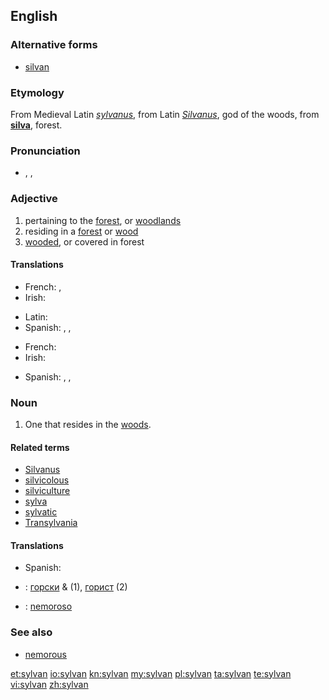 ==English==

===Alternative forms===
* [[silvan]]

===Etymology===
From Medieval Latin ''[[sylvanus]]'', from Latin ''[[Silvanus]]'', god of the woods, from '''[[silva]]''', forest.

===Pronunciation===
* {{enPR|sĭl'vən}}, {{IPA|/ˈsɪlvən/}}, {{X-SAMPA|/"sIlv@n/}}

===Adjective===
{{en-adj}}

# pertaining to the [[forest]], or [[woodland]]s
# residing in a [[forest]] or [[wood]]
# [[wooded]], or covered in forest

====Translations====
{{trans-top|pertaining to the forest}}
* French: {{t+|fr|sylvain}}, {{t+|fr|sylvestre|m|f}}
* Irish: {{t-|ga|coillteach|xs=Irish}}
{{trans-mid}}
* Latin: {{t|la|nemoralis|m|f|alt=nemorālis}}
* Spanish: {{t+|es|silvestre}}, {{t-|es|selvático}}, {{t-|es|silvático}}
{{trans-bottom}}
{{trans-top|living in a forest}}
{{trans-mid}}
{{trans-bottom}}
{{trans-top|wooded}}
* French: {{t+|fr|sylvestre|m|f}}
* Irish: {{t-|ga|coillteach|xs=Irish}}
{{trans-mid}}
* Spanish: {{t+|es|silvestre}}, {{t-|es|selvático}}, {{t-|es|silvático}}
{{trans-bottom}}

===Noun===
{{en-noun}}

# One that resides in the [[woods]].

====Related terms====
* [[Silvanus]]
* [[silvicolous]]
* [[silviculture]]
* [[sylva]]
* [[sylvatic]]
* [[Transylvania]]

====Translations====
{{trans-top}}
* Spanish: {{t-|es|silvano}}
{{trans-mid}}
{{trans-bottom}}
{{checktrans-top}}
* {{ttbc|bg}}: [[горски]] {{m}} & {{p}} (1), [[горист]] {{m}} (2)
{{trans-mid}}
* {{ttbc|es}}: [[nemoroso]]
{{trans-bottom}}

===See also===
* [[nemorous]]

[[et:sylvan]]
[[io:sylvan]]
[[kn:sylvan]]
[[my:sylvan]]
[[pl:sylvan]]
[[ta:sylvan]]
[[te:sylvan]]
[[vi:sylvan]]
[[zh:sylvan]]